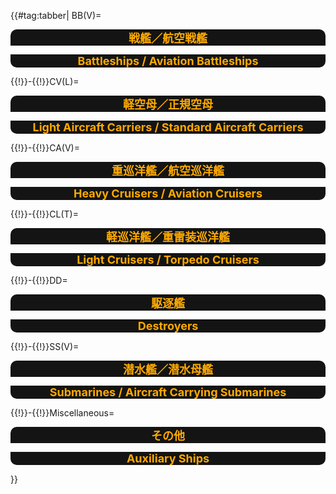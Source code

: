 {{#tag:tabber|
BB(V)=
<div style="width:100%;color:#FA0;background-color:#141414;border-top-right-radius:10px;border-top-left-radius:10px;text-align:center"><font size=4>'''戦艦／航空戦艦'''</font></div>
{{{!}} style="radius:10px;cellpadding:10px;width:100%;" align="center" height="35px"
! align="center" style="cellpadding:10px;color:#FA0;background-color:#5b5a57;" {{!}} 
<font size=2>'''BB''' </font>
! align="center" style="cellpadding:10px;color:#FA0;background-color:#5b5a57;" {{!}} 
<font size=2>'''Name''' </font>
! align="center" style="cellpadding:10px;color:#FA0;background-color:#5b5a57;" {{!}} 
<font size=2>'''Level''' </font>
! style="background-color:#5b6e64;" rowspan="8" {{!}} 
! align="center" style="cellpadding:10px;color:#FA0;background-color:#5b5a57;" {{!}} 
<font size=2>'''BBV''' </font>
! align="center" style="cellpadding:10px;color:#FA0;background-color:#5b5a57;" {{!}} 
<font size=2>'''Name''' </font>
! align="center" style="cellpadding:10px;color:#FA0;background-color:#5b5a57;" {{!}} 
<font size=2>'''Level''' </font>
{{!}}-
{{!}} align="center" height="35px" style="background-color:#b1c9bd;" {{!}} {{ShipBattleCardKai|Kongou/Kai Ni}}
{{!}} align="center" height="35px" style="background-color:#b1c9bd;" {{!}} 
<font size=2> Kongou Kai Ni</font>
{{!}} align="center" height="35px" style="background-color:#b1c9bd;" {{!}} 
<font size=2> 92 </font>
{{!}} align="center" height="35px" style="background-color:#b1c9bd;" {{!}} {{ShipBattleCardKai|Ise}}
{{!}} align="center" height="35px" style="background-color:#b1c9bd;" {{!}} 
<font size=2> Ise </font>
{{!}} align="center" height="35px" style="background-color:#b1c9bd;" {{!}} 
<font size=2> 1 </font> 
{{!}}-
{{!}} align="center" height="35px" style="background-color:#b1c9bd;" {{!}} {{ShipBattleCardKai|Haruna/Kai Ni}}
{{!}} align="center" height="35px" style="background-color:#b1c9bd;" {{!}} 
<font size=2> Haruna Kai Ni</font>
{{!}} align="center" height="35px" style="background-color:#b1c9bd;" {{!}} 
<font size=2> 95 </font>
{{!}} align="center" height="35px" style="background-color:#b1c9bd;" {{!}} {{ShipBattleCardKai|Hyuuga}}
{{!}} align="center" height="35px" style="background-color:#b1c9bd;" {{!}} 
<font size=2> Hyuuga </font>
{{!}} align="center" height="35px" style="background-color:#b1c9bd;" {{!}} 
<font size=2> 1 </font>
{{!}}-
{{!}} align="center" height="35px" style="background-color:#b1c9bd;" {{!}} {{ShipBattleCardKai|Hiei/Kai Ni}}
{{!}} align="center" height="35px" style="background-color:#b1c9bd;" {{!}} 
<font size=2> Hiei Kai Ni </font>
{{!}} align="center" height="35px" style="background-color:#b1c9bd;" {{!}} 
<font size=2> 84 </font>
{{!}} align="center" height="35px" style="background-color:#b1c9bd;" {{!}} {{ShipBattleCardKai|Fusou/Kai}}
{{!}} align="center" height="35px" style="background-color:#b1c9bd;" {{!}} 
<font size=2> Fusou Kai </font>
{{!}} align="center" height="35px" style="background-color:#b1c9bd;" {{!}} 
<font size=2> 75 </font>
{{!}}-
{{!}} align="center" height="35px" style="background-color:#b1c9bd;" {{!}} {{ShipBattleCardKai|Kirishima/Kai Ni}}
{{!}} align="center" height="35px" style="background-color:#b1c9bd;" {{!}} 
<font size=2> Kirishima Kai Ni </font>
{{!}} align="center" height="35px" style="background-color:#b1c9bd;" {{!}} 
<font size=2> 82 </font>
{{!}} align="center" height="35px" style="background-color:#b1c9bd;" {{!}} {{ShipBattleCardKai|Yamashiro/Kai}}
{{!}} align="center" height="35px" style="background-color:#b1c9bd;" {{!}} 
<font size=2> Yamashiro Kai </font>
{{!}} align="center" height="35px" style="background-color:#b1c9bd;" {{!}} 
<font size=2> 69 </font>
{{!}}-
{{!}} align="center" height="35px" style="background-color:#b1c9bd;" {{!}} {{ShipBattleCardKai|Warspite}}
{{!}} align="center" height="35px" style="background-color:#b1c9bd;" {{!}} 
<font size=2> Warspite </font>
{{!}} align="center" height="35px" style="background-color:#b1c9bd;" {{!}} 
<font size=2> 58 </font>
{{!}}-
{{!}} align="center" height="35px" style="background-color:#b1c9bd;" {{!}} {{ShipBattleCardKai|Nagato/Kai}}
{{!}} align="center" height="35px" style="background-color:#b1c9bd;" {{!}} 
<font size=2> Nagato Kai </font>
{{!}} align="center" height="35px" style="background-color:#b1c9bd;" {{!}} 
<font size=2> 47 </font>
{{!}}-
{{!}} align="center" height="35px" style="background-color:#b1c9bd;" {{!}} {{ShipBattleCardKai|Mutsu/Kai}}
{{!}} align="center" height="35px" style="background-color:#b1c9bd;" {{!}} 
<font size=2> Mutsu Kai </font>
{{!}} align="center" height="35px" style="background-color:#b1c9bd;" {{!}} 
<font size=2> 39 </font>
{{!}}-
{{!}}}
<div style="width:100%;color:#FA0;background-color:#141414;border-bottom-right-radius:10px;border-bottom-left-radius:10px;text-align:center"><font size=4>'''Battleships / Aviation Battleships'''</font></div>


{{!}}-{{!}}CV(L)=
<div style="width:100%;color:#FA0;background-color:#141414;border-top-right-radius:10px;border-top-left-radius:10px;text-align:center"><font size=4>'''軽空母／正規空母'''</font></div>
{{{!}} style="radius:10px;cellpadding:10px;width:100%;" align="center" height="35px"
! align="center" style="cellpadding:10px;color:#FA0;background-color:#5b5a57;" {{!}} 
<font size=2>'''CVL''' </font>
! align="center" style="cellpadding:10px;color:#FA0;background-color:#5b5a57;" {{!}} 
<font size=2>'''Name''' </font>
! align="center" style="cellpadding:10px;color:#FA0;background-color:#5b5a57;" {{!}} 
<font size=2>'''Level''' </font>
! style="background-color:#5b6e64;" rowspan="9" {{!}} 
! align="center" style="cellpadding:10px;color:#FA0;background-color:#5b5a57;" {{!}} 
<font size=2>'''CV''' </font>
! align="center" style="cellpadding:10px;color:#FA0;background-color:#5b5a57;" {{!}} 
<font size=2>'''Name''' </font>
! align="center" style="cellpadding:10px;color:#FA0;background-color:#5b5a57;" {{!}} 
<font size=2>'''Level''' </font>
{{!}}-
{{!}} align="center" height="35px" style="background-color:#b1c9bd;" {{!}} {{ShipBattleCardKai|Chiyoda/Carrier Kai}}
{{!}} align="center" height="35px" style="background-color:#b1c9bd;" {{!}} 
<font size=2> Chiyoda-Kou Kai </font>
{{!}} align="center" height="35px" style="background-color:#b1c9bd;" {{!}} 
<font size=2> 25 </font>
{{!}} align="center" height="35px" style="background-color:#b1c9bd;" {{!}} {{ShipBattleCardKai|Akagi/Kai}}
{{!}} align="center" height="35px" style="background-color:#b1c9bd;" {{!}} 
<font size=2> Akagi Kai </font>
{{!}} align="center" height="35px" style="background-color:#b1c9bd;" {{!}} 
<font size=2> 91 </font>
{{!}}-
{{!}} align="center" height="35px" style="background-color:#b1c9bd;" {{!}} {{ShipBattleCardKai|Chitose/Carrier Kai Ni}}
{{!}} align="center" height="35px" style="background-color:#b1c9bd;" {{!}} 
<font size=2> Chitose-Kou Kai Ni </font>
{{!}} align="center" height="35px" style="background-color:#b1c9bd;" {{!}} 
<font size=2> 82 </font>
{{!}} align="center" height="35px" style="background-color:#b1c9bd;" {{!}} {{ShipBattleCardKai|Kaga/Kai}}
{{!}} align="center" height="35px" style="background-color:#b1c9bd;" {{!}} 
<font size=2> Kaga Kai </font>
{{!}} align="center" height="35px" style="background-color:#b1c9bd;" {{!}} 
<font size=2> 61 </font>
{{!}}-
{{!}} align="center" height="35px" style="background-color:#b1c9bd;" {{!}} {{ShipBattleCardKai|Hiyou/Kai}}
{{!}} align="center" height="35px" style="background-color:#b1c9bd;" {{!}} 
<font size=2> Hiyou Kai </font>
{{!}} align="center" height="35px" style="background-color:#b1c9bd;" {{!}} 
<font size=2> 78 </font>
{{!}} align="center" height="35px" style="background-color:#b1c9bd;" {{!}} {{ShipBattleCardKai|Souryuu/Kai Ni}}
{{!}} align="center" height="35px" style="background-color:#b1c9bd;" {{!}} 
<font size=2> Souryuu Kai Ni </font>
{{!}} align="center" height="35px" style="background-color:#b1c9bd;" {{!}} 
<font size=2> 96 </font>
{{!}}-
{{!}} align="center" height="35px" style="background-color:#b1c9bd;" {{!}} {{ShipBattleCardKai|Ryuujou}}
{{!}} align="center" height="35px" style="background-color:#b1c9bd;" {{!}} 
<font size=2> Ryuujou </font>
{{!}} align="center" height="35px" style="background-color:#b1c9bd;" {{!}} 
<font size=2> 6 </font>
{{!}} align="center" height="35px" style="background-color:#b1c9bd;" {{!}} {{ShipBattleCardKai|Shoukaku/Kai}}
{{!}} align="center" height="35px" style="background-color:#b1c9bd;" {{!}} 
<font size=2> Shoukaku Kai </font>
{{!}} align="center" height="35px" style="background-color:#b1c9bd;" {{!}} 
<font size=2> 46 </font>
{{!}}-
{{!}} align="center" height="35px" style="background-color:#b1c9bd;" {{!}} {{ShipBattleCardKai|Junyou/Kai}}
{{!}} align="center" height="35px" style="background-color:#b1c9bd;" {{!}} 
<font size=2> Junyou Kai </font>
{{!}} align="center" height="35px" style="background-color:#b1c9bd;" {{!}} 
<font size=2> 43 </font>
{{!}} align="center" height="35px" style="background-color:#b1c9bd;" {{!}} {{ShipBattleCardKai|Unryuu/Kai}}
{{!}} align="center" height="35px" style="background-color:#b1c9bd;" {{!}} 
<font size=2> Unryuu Kai </font>
{{!}} align="center" height="35px" style="background-color:#b1c9bd;" {{!}} 
<font size=2> 94 </font>
{{!}}-
{{!}} align="center" height="35px" style="background-color:#b1c9bd;" {{!}} {{ShipBattleCardKai|Shouhou/Kai}}
{{!}} align="center" height="35px" style="background-color:#b1c9bd;" {{!}} 
<font size=2> Shouhou Kai </font>
{{!}} align="center" height="35px" style="background-color:#b1c9bd;" {{!}} 
<font size=2> 41 </font>
{{!}} align="center" height="35px" style="background-color:#b1c9bd;" {{!}} {{ShipBattleCardKai|Amagi/Kai}}
{{!}} align="center" height="35px" style="background-color:#b1c9bd;" {{!}} 
<font size=2> Amagi Kai </font>
{{!}} align="center" height="35px" style="background-color:#b1c9bd;" {{!}} 
<font size=2> 60 </font>
{{!}}-
{{!}} align="center" height="35px" style="background-color:#b1c9bd;" {{!}} {{ShipBattleCardKai|Houshou}}
{{!}} align="center" height="35px" style="background-color:#b1c9bd;" {{!}} 
<font size=2> Houshou </font>
{{!}} align="center" height="35px" style="background-color:#b1c9bd;" {{!}} 
<font size=2> 11 </font>
{{!}} align="center" height="35px" style="background-color:#b1c9bd;" {{!}} {{ShipBattleCardKai|Aquila}}
{{!}} align="center" height="35px" style="background-color:#b1c9bd;" {{!}} 
<font size=2> Aquila </font>
{{!}} align="center" height="35px" style="background-color:#b1c9bd;" {{!}} 
<font size=2> 31 </font>
{{!}}-
{{!}}{{!}} 
{{!}}{{!}} 
{{!}}{{!}} 
{{!}} align="center" height="35px" style="background-color:#b1c9bd;" {{!}} {{ShipBattleCardKai|Saratoga}}
{{!}} align="center" height="35px" style="background-color:#b1c9bd;" {{!}} 
<font size=2> Saratoga </font>
{{!}} align="center" height="35px" style="background-color:#b1c9bd;" {{!}} 
<font size=2> 11 </font>
{{!}}-
{{!}}}
<div style="width:100%;color:#FA0;background-color:#141414;border-bottom-right-radius:10px;border-bottom-left-radius:10px;text-align:center"><font size=4>'''Light Aircraft Carriers / Standard Aircraft Carriers'''</font></div>


{{!}}-{{!}}CA(V)=
<div style="width:100%;color:#FA0;background-color:#141414;border-top-right-radius:10px;border-top-left-radius:10px;text-align:center"><font size=4>'''重巡洋艦／航空巡洋艦'''</font></div>
{{{!}} style="radius:10px;cellpadding:10px;width:100%;" align="center" height="35px"
! align="center" style="cellpadding:10px;color:#FA0;background-color:#5b5a57;" {{!}} 
<font size=2>'''CA''' </font>
! align="center" style="cellpadding:10px;color:#FA0;background-color:#5b5a57;" {{!}} 
<font size=2>'''Name''' </font>
! align="center" style="cellpadding:10px;color:#FA0;background-color:#5b5a57;" {{!}} 
<font size=2>'''Level''' </font>
! style="background-color:#5b6e64;" rowspan="18" {{!}} 
! align="center" style="cellpadding:10px;color:#FA0;background-color:#5b5a57;" {{!}} 
<font size=2>'''CAV''' </font>
! align="center" style="cellpadding:10px;color:#FA0;background-color:#5b5a57;" {{!}} 
<font size=2>'''Name''' </font>
! align="center" style="cellpadding:10px;color:#FA0;background-color:#5b5a57;" {{!}} 
<font size=2>'''Level''' </font>
{{!}}-
{{!}} align="center" height="35px" style="background-color:#b1c9bd;" {{!}} {{ShipBattleCardKai|Furutaka/Kai Ni}}
{{!}} align="center" height="35px" style="background-color:#b1c9bd;" {{!}} 
<font size=2> Furutaka Kai Ni </font>
{{!}} align="center" height="35px" style="background-color:#b1c9bd;" {{!}} 
<font size=2> 72 </font>
{{!}} align="center" height="35px" style="background-color:#b1c9bd;" {{!}} {{ShipBattleCardKai|Mogami/Kai}}
{{!}} align="center" height="35px" style="background-color:#b1c9bd;" {{!}} 
<font size=2> Mogami Kai </font>
{{!}} align="center" height="35px" style="background-color:#b1c9bd;" {{!}} 
<font size=2> 35 </font>
{{!}}-
{{!}} align="center" height="35px" style="background-color:#b1c9bd;" {{!}} {{ShipBattleCardKai|Kako}}
{{!}} align="center" height="35px" style="background-color:#b1c9bd;" {{!}} 
<font size=2> Kako </font>
{{!}} align="center" height="35px" style="background-color:#b1c9bd;" {{!}} 
<font size=2> 8 </font>
{{!}} align="center" height="35px" style="background-color:#b1c9bd;" {{!}} {{ShipBattleCardKai|Suzuya/Kai}}
{{!}} align="center" height="35px" style="background-color:#b1c9bd;" {{!}} 
<font size=2> Suzuya Kai </font>
{{!}} align="center" height="35px" style="background-color:#b1c9bd;" {{!}} 
<font size=2> 71 </font>
{{!}}-
{{!}} align="center" height="35px" style="background-color:#b1c9bd;" {{!}} {{ShipBattleCardKai|Aoba}}
{{!}} align="center" height="35px" style="background-color:#b1c9bd;" {{!}} 
<font size=2> Aoba </font>
{{!}} align="center" height="35px" style="background-color:#b1c9bd;" {{!}} 
<font size=2> 5 </font>
{{!}}-
{{!}} align="center" height="35px" style="background-color:#b1c9bd;" {{!}} {{ShipBattleCardKai|Kinugasa}}
{{!}} align="center" height="35px" style="background-color:#b1c9bd;" {{!}} 
<font size=2> Kinugasa </font>
{{!}} align="center" height="35px" style="background-color:#b1c9bd;" {{!}} 
<font size=2> 13 </font>
{{!}}-
{{!}} align="center" height="35px" style="background-color:#b1c9bd;" {{!}} {{ShipBattleCardKai|Myoukou/Kai Ni}}
{{!}} align="center" height="35px" style="background-color:#b1c9bd;" {{!}} 
<font size=2> Myoukou Kai Ni </font>
{{!}} align="center" height="35px" style="background-color:#b1c9bd;" {{!}} 
<font size=2> 77 </font>
{{!}}-
{{!}} align="center" height="35px" style="background-color:#b1c9bd;" {{!}} {{ShipBattleCardKai|Nachi/Kai}}
{{!}} align="center" height="35px" style="background-color:#b1c9bd;" {{!}} 
<font size=2> Nachi Kai </font>
{{!}} align="center" height="35px" style="background-color:#b1c9bd;" {{!}} 
<font size=2> 39 </font>
{{!}}-
{{!}} align="center" height="35px" style="background-color:#b1c9bd;" {{!}} {{ShipBattleCardKai|Ashigara}}
{{!}} align="center" height="35px" style="background-color:#b1c9bd;" {{!}} 
<font size=2> Ashigara </font>
{{!}} align="center" height="35px" style="background-color:#b1c9bd;" {{!}} 
<font size=2> 15 </font>
{{!}}-
{{!}} align="center" height="35px" style="background-color:#b1c9bd;" {{!}} {{ShipBattleCardKai|Haguro}}
{{!}} align="center" height="35px" style="background-color:#b1c9bd;" {{!}} 
<font size=2> Haguro </font>
{{!}} align="center" height="35px" style="background-color:#b1c9bd;" {{!}} 
<font size=2> 10 </font>
{{!}}-
{{!}} align="center" height="35px" style="background-color:#b1c9bd;" {{!}} {{ShipBattleCardKai|Takao/Kai}}
{{!}} align="center" height="35px" style="background-color:#b1c9bd;" {{!}} 
<font size=2> Takao Kai </font>
{{!}} align="center" height="35px" style="background-color:#b1c9bd;" {{!}} 
<font size=2> 47 </font>
{{!}}-
{{!}} align="center" height="35px" style="background-color:#b1c9bd;" {{!}} {{ShipBattleCardKai|Atago}}
{{!}} align="center" height="35px" style="background-color:#b1c9bd;" {{!}} 
<font size=2> Atago </font>
{{!}} align="center" height="35px" style="background-color:#b1c9bd;" {{!}} 
<font size=2> 5 </font>
{{!}}-
{{!}} align="center" height="35px" style="background-color:#b1c9bd;" {{!}} {{ShipBattleCardKai|Maya/Kai Ni}}
{{!}} align="center" height="35px" style="background-color:#b1c9bd;" {{!}} 
<font size=2> Maya Kai Ni </font>
{{!}} align="center" height="35px" style="background-color:#b1c9bd;" {{!}} 
<font size=2> 90 </font>
{{!}}-
{{!}} align="center" height="35px" style="background-color:#b1c9bd;" {{!}} {{ShipBattleCardKai|Choukai/Kai Ni}}
{{!}} align="center" height="35px" style="background-color:#b1c9bd;" {{!}} 
<font size=2> Choukai Kai Ni </font>
{{!}} align="center" height="35px" style="background-color:#b1c9bd;" {{!}} 
<font size=2> 86 </font>
{{!}}-
{{!}} align="center" height="35px" style="background-color:#b1c9bd;" {{!}} {{ShipBattleCardKai|Kumano}}
{{!}} align="center" height="35px" style="background-color:#b1c9bd;" {{!}} 
<font size=2> Kumano </font>
{{!}} align="center" height="35px" style="background-color:#b1c9bd;" {{!}} 
<font size=2> 32 </font>
{{!}}-
{{!}} align="center" height="35px" style="background-color:#b1c9bd;" {{!}} {{ShipBattleCardKai|Tone/Kai}}
{{!}} align="center" height="35px" style="background-color:#b1c9bd;" {{!}} 
<font size=2> Tone Kai </font>
{{!}} align="center" height="35px" style="background-color:#b1c9bd;" {{!}} 
<font size=2> 29 </font>
{{!}}-
{{!}} align="center" height="35px" style="background-color:#b1c9bd;" {{!}} {{ShipBattleCardKai|Chikuma/Kai}}
{{!}} align="center" height="35px" style="background-color:#b1c9bd;" {{!}} 
<font size=2> Chikuma Kai </font>
{{!}} align="center" height="35px" style="background-color:#b1c9bd;" {{!}} 
<font size=2> 25 </font>
{{!}}-
{{!}} align="center" height="35px" style="background-color:#b1c9bd;" {{!}} {{ShipBattleCardKai|Pola/Kai}}
{{!}} align="center" height="35px" style="background-color:#b1c9bd;" {{!}} 
<font size=2> Pola Kai </font>
{{!}} align="center" height="35px" style="background-color:#b1c9bd;" {{!}} 
<font size=2> 70 </font>
{{!}}-
{{!}} align="center" height="35px" style="background-color:#b1c9bd;" {{!}} {{ShipBattleCardKai|Prinz Eugen}}
{{!}} align="center" height="35px" style="background-color:#b1c9bd;" {{!}} 
<font size=2> Prinz Eugen </font>
{{!}} align="center" height="35px" style="background-color:#b1c9bd;" {{!}} 
<font size=2> 25 </font>
{{!}}-
{{!}}}
<div style="width:100%;color:#FA0;background-color:#141414;border-bottom-right-radius:10px;border-bottom-left-radius:10px;text-align:center"><font size=4>'''Heavy Cruisers / Aviation Cruisers'''</font></div>


{{!}}-{{!}}CL(T)=
<div style="width:100%;color:#FA0;background-color:#141414;border-top-right-radius:10px;border-top-left-radius:10px;text-align:center"><font size=4>'''軽巡洋艦／重雷装巡洋艦'''</font></div>
{{{!}} style="radius:10px;cellpadding:10px;width:100%;" align="center" height="35px"
! align="center" style="cellpadding:10px;color:#FA0;background-color:#5b5a57;" {{!}} 
<font size=2>'''CL''' </font>
! align="center" style="cellpadding:10px;color:#FA0;background-color:#5b5a57;" {{!}} 
<font size=2>'''Name''' </font>
! align="center" style="cellpadding:10px;color:#FA0;background-color:#5b5a57;" {{!}} 
<font size=2>'''Level''' </font>
! style="background-color:#5b6e64;" rowspan="17" {{!}} 
! align="center" style="cellpadding:10px;color:#FA0;background-color:#5b5a57;" {{!}} 
<font size=2>'''CLT''' </font>
! align="center" style="cellpadding:10px;color:#FA0;background-color:#5b5a57;" {{!}} 
<font size=2>'''Name''' </font>
! align="center" style="cellpadding:10px;color:#FA0;background-color:#5b5a57;" {{!}} 
<font size=2>'''Level''' </font>
{{!}}-
{{!}} align="center" height="35px" style="background-color:#b1c9bd;" {{!}} {{ShipBattleCardKai|Tenryuu/Kai}}
{{!}} align="center" height="35px" style="background-color:#b1c9bd;" {{!}} 
<font size=2> Tenryuu Kai </font>
{{!}} align="center" height="35px" style="background-color:#b1c9bd;" {{!}} 
<font size=2> 40 </font>
{{!}} align="center" height="35px" style="background-color:#b1c9bd;" {{!}} {{ShipBattleCardKai|Kitakami/Kai Ni}}
{{!}} align="center" height="35px" style="background-color:#b1c9bd;" {{!}} 
<font size=2> Kitakami Kai Ni </font>
{{!}} align="center" height="35px" style="background-color:#b1c9bd;" {{!}} 
<font size=2> 99 </font>
{{!}}-
{{!}} align="center" height="35px" style="background-color:#b1c9bd;" {{!}} {{ShipBattleCardKai|Tatsuta/Kai}}
{{!}} align="center" height="35px" style="background-color:#b1c9bd;" {{!}} 
<font size=2> Tatsuta Kai </font>
{{!}} align="center" height="35px" style="background-color:#b1c9bd;" {{!}} 
<font size=2> 39 </font>
{{!}} align="center" height="35px" style="background-color:#b1c9bd;" {{!}} {{ShipBattleCardKai|Ooi/Kai Ni}}
{{!}} align="center" height="35px" style="background-color:#b1c9bd;" {{!}} 
<font size=2> Ooi Kai Ni </font>
{{!}} align="center" height="35px" style="background-color:#b1c9bd;" {{!}} 
<font size=2> 95 </font>
{{!}}-
{{!}} align="center" height="35px" style="background-color:#b1c9bd;" {{!}} {{ShipBattleCardKai|Kuma/Kai}}
{{!}} align="center" height="35px" style="background-color:#b1c9bd;" {{!}} 
<font size=2> Kuma Kai </font>
{{!}} align="center" height="35px" style="background-color:#b1c9bd;" {{!}} 
<font size=2> 62 </font>
{{!}}-
{{!}} align="center" height="35px" style="background-color:#b1c9bd;" {{!}} {{ShipBattleCardKai|Tama}}
{{!}} align="center" height="35px" style="background-color:#b1c9bd;" {{!}} 
<font size=2> Tama </font>
{{!}} align="center" height="35px" style="background-color:#b1c9bd;" {{!}} 
<font size=2> 1 </font>
{{!}}-
{{!}} align="center" height="35px" style="background-color:#b1c9bd;" {{!}} {{ShipBattleCardKai|Kiso/Kai}}
{{!}} align="center" height="35px" style="background-color:#b1c9bd;" {{!}} 
<font size=2> Kiso Kai </font>
{{!}} align="center" height="35px" style="background-color:#b1c9bd;" {{!}} 
<font size=2> 61 </font>
{{!}}-
{{!}} align="center" height="35px" style="background-color:#b1c9bd;" {{!}} {{ShipBattleCardKai|Nagara}}
{{!}} align="center" height="35px" style="background-color:#b1c9bd;" {{!}} 
<font size=2> Nagara </font>
{{!}} align="center" height="35px" style="background-color:#b1c9bd;" {{!}} 
<font size=2> 10 </font>
{{!}}-
{{!}} align="center" height="35px" style="background-color:#b1c9bd;" {{!}} {{ShipBattleCardKai|Isuzu/Kai Ni}}
{{!}} align="center" height="35px" style="background-color:#b1c9bd;" {{!}} 
<font size=2> Isuzu Kai Ni </font>
{{!}} align="center" height="35px" style="background-color:#b1c9bd;" {{!}} 
<font size=2> 85 </font>
{{!}}-
{{!}} align="center" height="35px" style="background-color:#b1c9bd;" {{!}} {{ShipBattleCardKai|Natori}}
{{!}} align="center" height="35px" style="background-color:#b1c9bd;" {{!}} 
<font size=2> Natori </font>
{{!}} align="center" height="35px" style="background-color:#b1c9bd;" {{!}} 
<font size=2> 1 </font>
{{!}}-
{{!}} align="center" height="35px" style="background-color:#b1c9bd;" {{!}} {{ShipBattleCardKai|Kinu}}
{{!}} align="center" height="35px" style="background-color:#b1c9bd;" {{!}} 
<font size=2> Kinu </font>
{{!}} align="center" height="35px" style="background-color:#b1c9bd;" {{!}} 
<font size=2> 6 </font>
{{!}}-
{{!}} align="center" height="35px" style="background-color:#b1c9bd;" {{!}} {{ShipBattleCardKai|Abukuma/Kai Ni}}
{{!}} align="center" height="35px" style="background-color:#b1c9bd;" {{!}} 
<font size=2> Abukuma Kai Ni </font>
{{!}} align="center" height="35px" style="background-color:#b1c9bd;" {{!}} 
<font size=2> 87 </font>
{{!}}-
{{!}} align="center" height="35px" style="background-color:#b1c9bd;" {{!}} {{ShipBattleCardKai|Sendai/Kai Ni}}
{{!}} align="center" height="35px" style="background-color:#b1c9bd;" {{!}} 
<font size=2> Sendai Kai Ni </font>
{{!}} align="center" height="35px" style="background-color:#b1c9bd;" {{!}} 
<font size=2> 74 </font>
{{!}}-
{{!}} align="center" height="35px" style="background-color:#b1c9bd;" {{!}} {{ShipBattleCardKai|Jintsuu/Kai}}
{{!}} align="center" height="35px" style="background-color:#b1c9bd;" {{!}} 
<font size=2> Jintsuu Kai </font>
{{!}} align="center" height="35px" style="background-color:#b1c9bd;" {{!}} 
<font size=2> 54 </font>
{{!}}-
{{!}} align="center" height="35px" style="background-color:#b1c9bd;" {{!}} {{ShipBattleCardKai|Naka/Kai}}
{{!}} align="center" height="35px" style="background-color:#b1c9bd;" {{!}} 
<font size=2> Naka Kai </font>
{{!}} align="center" height="35px" style="background-color:#b1c9bd;" {{!}} 
<font size=2> 38 </font>
{{!}}-
{{!}} align="center" height="35px" style="background-color:#b1c9bd;" {{!}} {{ShipBattleCardKai|Agano}}
{{!}} align="center" height="35px" style="background-color:#b1c9bd;" {{!}} 
<font size=2> Agano </font>
{{!}} align="center" height="35px" style="background-color:#b1c9bd;" {{!}} 
<font size=2> 11 </font>
{{!}}-
{{!}} align="center" height="35px" style="background-color:#b1c9bd;" {{!}} {{ShipBattleCardKai|Sakawa}}
{{!}} align="center" height="35px" style="background-color:#b1c9bd;" {{!}} 
<font size=2> Sakawa </font>
{{!}} align="center" height="35px" style="background-color:#b1c9bd;" {{!}} 
<font size=2> 1 </font>
{{!}}-
{{!}} align="center" height="35px" style="background-color:#b1c9bd;" {{!}} {{ShipBattleCardKai|Yuubari/Kai}}
{{!}} align="center" height="35px" style="background-color:#b1c9bd;" {{!}} 
<font size=2> Yuubari Kai </font>
{{!}} align="center" height="35px" style="background-color:#b1c9bd;" {{!}} 
<font size=2> 37 </font>
{{!}}-
{{!}}}
<div style="width:100%;color:#FA0;background-color:#141414;border-bottom-right-radius:10px;border-bottom-left-radius:10px;text-align:center"><font size=4>'''Light Cruisers / Torpedo Cruisers'''</font></div>


{{!}}-{{!}}DD=
<div style="width:100%;color:#FA0;background-color:#141414;border-top-right-radius:10px;border-top-left-radius:10px;text-align:center"><font size=4>'''駆逐艦'''</font></div>
{{{!}} style="radius:10px;cellpadding:10px;width:100%;" align="center" height="35px"
! align="center" style="cellpadding:10px;color:#FA0;background-color:#5b5a57;" {{!}} 
<font size=2>'''DD''' </font>
! align="center" style="cellpadding:10px;color:#FA0;background-color:#5b5a57;" {{!}} 
<font size=2>'''Name''' </font>
! align="center" style="cellpadding:10px;color:#FA0;background-color:#5b5a57;" {{!}} 
<font size=2>'''Level''' </font>
! style="background-color:#5b6e64;" rowspan="25" {{!}} 
! align="center" style="cellpadding:10px;color:#FA0;background-color:#5b5a57;" {{!}} 
<font size=2>'''DD''' </font>
! align="center" style="cellpadding:10px;color:#FA0;background-color:#5b5a57;" {{!}} 
<font size=2>'''Name''' </font>
! align="center" style="cellpadding:10px;color:#FA0;background-color:#5b5a57;" {{!}} 
<font size=2>'''Level''' </font>
{{!}}-
{{!}} align="center" height="35px" style="background-color:#b1c9bd;" {{!}} {{ShipBattleCardKai|Kamikaze}}
{{!}} align="center" height="35px" style="background-color:#b1c9bd;" {{!}} 
<font size=2> Kamikaze </font>
{{!}} align="center" height="35px" style="background-color:#b1c9bd;" {{!}} 
<font size=2> 24 </font>
{{!}} align="center" height="35px" style="background-color:#b1c9bd;" {{!}} {{ShipBattleCardKai|Asakaze}}
{{!}} align="center" height="35px" style="background-color:#b1c9bd;" {{!}} 
<font size=2> Asakaze </font>
{{!}} align="center" height="35px" style="background-color:#b1c9bd;" {{!}} 
<font size=2> 1 </font>
{{!}}-
{{!}} align="center" height="35px" style="background-color:#b1c9bd;" {{!}} {{ShipBattleCardKai|Mutsuki/Kai}}
{{!}} align="center" height="35px" style="background-color:#b1c9bd;" {{!}} 
<font size=2> Mutsuki Kai </font>
{{!}} align="center" height="35px" style="background-color:#b1c9bd;" {{!}} 
<font size=2> 33 </font>
{{!}} align="center" height="35px" style="background-color:#b1c9bd;" {{!}} {{ShipBattleCardKai|Kisaragi/Kai}}
{{!}} align="center" height="35px" style="background-color:#b1c9bd;" {{!}} 
<font size=2> Kisaragi Kai </font>
{{!}} align="center" height="35px" style="background-color:#b1c9bd;" {{!}} 
<font size=2> 28 </font>
{{!}}-
{{!}} align="center" height="35px" style="background-color:#b1c9bd;" {{!}} {{ShipBattleCardKai|Yayoi/Kai}}
{{!}} align="center" height="35px" style="background-color:#b1c9bd;" {{!}} 
<font size=2> Yayoi Kai </font>
{{!}} align="center" height="35px" style="background-color:#b1c9bd;" {{!}} 
<font size=2> 22 </font>
{{!}} align="center" height="35px" style="background-color:#b1c9bd;" {{!}} {{ShipBattleCardKai|Uzuki/Kai}}
{{!}} align="center" height="35px" style="background-color:#b1c9bd;" {{!}} 
<font size=2> Uzuki Kai </font>
{{!}} align="center" height="35px" style="background-color:#b1c9bd;" {{!}} 
<font size=2> 34 </font>
{{!}}-
{{!}} align="center" height="35px" style="background-color:#b1c9bd;" {{!}} {{ShipBattleCardKai|Satsuki/Kai Ni}}
{{!}} align="center" height="35px" style="background-color:#b1c9bd;" {{!}} 
<font size=2> Satsuki Kai Ni </font>
{{!}} align="center" height="35px" style="background-color:#b1c9bd;" {{!}} 
<font size=2> 84 </font>
{{!}} align="center" height="35px" style="background-color:#b1c9bd;" {{!}} {{ShipBattleCardKai|Minazuki}}
{{!}} align="center" height="35px" style="background-color:#b1c9bd;" {{!}} 
<font size=2> Minazuki </font>
{{!}} align="center" height="35px" style="background-color:#b1c9bd;" {{!}} 
<font size=2> 1 </font>
{{!}}-
{{!}} align="center" height="35px" style="background-color:#b1c9bd;" {{!}} {{ShipBattleCardKai|Fubuki/Kai}}
{{!}} align="center" height="35px" style="background-color:#b1c9bd;" {{!}} 
<font size=2> Fubuki Kai </font>
{{!}} align="center" height="35px" style="background-color:#b1c9bd;" {{!}} 
<font size=2> 34 </font>
{{!}} align="center" height="35px" style="background-color:#b1c9bd;" {{!}} {{ShipBattleCardKai|Shirayuki}}
{{!}} align="center" height="35px" style="background-color:#b1c9bd;" {{!}} 
<font size=2> Shirayuki </font>
{{!}} align="center" height="35px" style="background-color:#b1c9bd;" {{!}} 
<font size=2> 8 </font>
{{!}}-
{{!}} align="center" height="35px" style="background-color:#b1c9bd;" {{!}} {{ShipBattleCardKai|Hatsuyuki}}
{{!}} align="center" height="35px" style="background-color:#b1c9bd;" {{!}} 
<font size=2> Hatsuyuki </font>
{{!}} align="center" height="35px" style="background-color:#b1c9bd;" {{!}} 
<font size=2> 12 </font>
{{!}} align="center" height="35px" style="background-color:#b1c9bd;" {{!}} {{ShipBattleCardKai|Murakumo/Kai}}
{{!}} align="center" height="35px" style="background-color:#b1c9bd;" {{!}} 
<font size=2> Murakumo Kai </font>
{{!}} align="center" height="35px" style="background-color:#b1c9bd;" {{!}} 
<font size=2> 21 </font>
{{!}}-
{{!}} align="center" height="35px" style="background-color:#b1c9bd;" {{!}} {{ShipBattleCardKai|Ayanami/Kai}}
{{!}} align="center" height="35px" style="background-color:#b1c9bd;" {{!}} 
<font size=2> Ayanami Kai </font>
{{!}} align="center" height="35px" style="background-color:#b1c9bd;" {{!}} 
<font size=2> 64 </font>
{{!}} align="center" height="35px" style="background-color:#b1c9bd;" {{!}} {{ShipBattleCardKai|Akebono}}
{{!}} align="center" height="35px" style="background-color:#b1c9bd;" {{!}} 
<font size=2> Akebono </font>
{{!}} align="center" height="35px" style="background-color:#b1c9bd;" {{!}} 
<font size=2> 1 </font>
{{!}}-
{{!}} align="center" height="35px" style="background-color:#b1c9bd;" {{!}} {{ShipBattleCardKai|Ushio/Kai Ni}}
{{!}} align="center" height="35px" style="background-color:#b1c9bd;" {{!}} 
<font size=2> Ushio Kai Ni </font>
{{!}} align="center" height="35px" style="background-color:#b1c9bd;" {{!}} 
<font size=2> 63 </font>
{{!}} align="center" height="35px" style="background-color:#b1c9bd;" {{!}} {{ShipBattleCardKai|Akatsuki/Kai}}
{{!}} align="center" height="35px" style="background-color:#b1c9bd;" {{!}} 
<font size=2> Akatsuki Kai </font>
{{!}} align="center" height="35px" style="background-color:#b1c9bd;" {{!}} 
<font size=2> 59 </font>
{{!}}-
{{!}} align="center" height="35px" style="background-color:#b1c9bd;" {{!}} {{ShipBattleCardKai|Hibiki/Kai}}
{{!}} align="center" height="35px" style="background-color:#b1c9bd;" {{!}} 
<font size=2> Hibiki Kai </font>
{{!}} align="center" height="35px" style="background-color:#b1c9bd;" {{!}} 
<font size=2> 36 </font>
{{!}} align="center" height="35px" style="background-color:#b1c9bd;" {{!}} {{ShipBattleCardKai|Ikazuchi/Kai}}
{{!}} align="center" height="35px" style="background-color:#b1c9bd;" {{!}} 
<font size=2> Ikazuchi Kai </font>
{{!}} align="center" height="35px" style="background-color:#b1c9bd;" {{!}} 
<font size=2> 20 </font>
{{!}}-
{{!}} align="center" height="35px" style="background-color:#b1c9bd;" {{!}} {{ShipBattleCardKai|Inazuma/Kai}}
{{!}} align="center" height="35px" style="background-color:#b1c9bd;" {{!}} 
<font size=2> Inazuma Kai </font>
{{!}} align="center" height="35px" style="background-color:#b1c9bd;" {{!}} 
<font size=2> 20 </font>
{{!}} align="center" height="35px" style="background-color:#b1c9bd;" {{!}} {{ShipBattleCardKai|Hatsuharu/Kai}}
{{!}} align="center" height="35px" style="background-color:#b1c9bd;" {{!}} 
<font size=2> Hatsuharu Kai </font>
{{!}} align="center" height="35px" style="background-color:#b1c9bd;" {{!}} 
<font size=2> 20 </font>
{{!}}-
{{!}} align="center" height="35px" style="background-color:#b1c9bd;" {{!}} {{ShipBattleCardKai|Hatsushimo/Kai}}
{{!}} align="center" height="35px" style="background-color:#b1c9bd;" {{!}} 
<font size=2> Hatsushimo Kai </font>
{{!}} align="center" height="35px" style="background-color:#b1c9bd;" {{!}} 
<font size=2> 21 </font>
{{!}} align="center" height="35px" style="background-color:#b1c9bd;" {{!}} {{ShipBattleCardKai|Shiratsuyu/Kai}}
{{!}} align="center" height="35px" style="background-color:#b1c9bd;" {{!}} 
<font size=2> Shiratsuyu Kai </font>
{{!}} align="center" height="35px" style="background-color:#b1c9bd;" {{!}} 
<font size=2> 20 </font>
{{!}}-
{{!}} align="center" height="35px" style="background-color:#b1c9bd;" {{!}} {{ShipBattleCardKai|Shigure/Kai Ni}}
{{!}} align="center" height="35px" style="background-color:#b1c9bd;" {{!}} 
<font size=2> Shigure Kai Ni </font>
{{!}} align="center" height="35px" style="background-color:#b1c9bd;" {{!}} 
<font size=2> 80 </font>
{{!}} align="center" height="35px" style="background-color:#b1c9bd;" {{!}} {{ShipBattleCardKai|Yuudachi/Kai Ni}}
{{!}} align="center" height="35px" style="background-color:#b1c9bd;" {{!}} 
<font size=2> Yuudachi Kai Ni </font>
{{!}} align="center" height="35px" style="background-color:#b1c9bd;" {{!}} 
<font size=2> 84 </font>
{{!}}-
{{!}} align="center" height="35px" style="background-color:#b1c9bd;" {{!}} {{ShipBattleCardKai|Kawakaze}}
{{!}} align="center" height="35px" style="background-color:#b1c9bd;" {{!}} 
<font size=2> Kawakaze </font>
{{!}} align="center" height="35px" style="background-color:#b1c9bd;" {{!}} 
<font size=2> 12 </font>
{{!}} align="center" height="35px" style="background-color:#b1c9bd;" {{!}} {{ShipBattleCardKai|Suzukaze}}
{{!}} align="center" height="35px" style="background-color:#b1c9bd;" {{!}} 
<font size=2> Suzukaze </font>
{{!}} align="center" height="35px" style="background-color:#b1c9bd;" {{!}} 
<font size=2> 18 </font>
{{!}}-
{{!}} align="center" height="35px" style="background-color:#b1c9bd;" {{!}} {{ShipBattleCardKai|Asashio/Kai Ni D}}
{{!}} align="center" height="35px" style="background-color:#b1c9bd;" {{!}} 
<font size=2> Asashio Kai Ni D </font>
{{!}} align="center" height="35px" style="background-color:#b1c9bd;" {{!}} 
<font size=2> 93 </font>
{{!}} align="center" height="35px" style="background-color:#b1c9bd;" {{!}} {{ShipBattleCardKai|Ooshio/Kai Ni}}
{{!}} align="center" height="35px" style="background-color:#b1c9bd;" {{!}} 
<font size=2> Ooshio Kai Ni </font>
{{!}} align="center" height="35px" style="background-color:#b1c9bd;" {{!}} 
<font size=2> 83 </font>
{{!}}-
{{!}} align="center" height="35px" style="background-color:#b1c9bd;" {{!}} {{ShipBattleCardKai|Michishio/Kai}}
{{!}} align="center" height="35px" style="background-color:#b1c9bd;" {{!}} 
<font size=2> Michishio Kai </font>
{{!}} align="center" height="35px" style="background-color:#b1c9bd;" {{!}} 
<font size=2> 41 </font>
{{!}} align="center" height="35px" style="background-color:#b1c9bd;" {{!}} {{ShipBattleCardKai|Arashio/Kai}}
{{!}} align="center" height="35px" style="background-color:#b1c9bd;" {{!}} 
<font size=2> Arashio Kai </font>
{{!}} align="center" height="35px" style="background-color:#b1c9bd;" {{!}} 
<font size=2> 35 </font>
{{!}}-
{{!}} align="center" height="35px" style="background-color:#b1c9bd;" {{!}} {{ShipBattleCardKai|Kasumi/Kai}}
{{!}} align="center" height="35px" style="background-color:#b1c9bd;" {{!}} 
<font size=2> Kasumi Kai </font>
{{!}} align="center" height="35px" style="background-color:#b1c9bd;" {{!}} 
<font size=2> 26 </font>
{{!}} align="center" height="35px" style="background-color:#b1c9bd;" {{!}} {{ShipBattleCardKai|Kuroshio}}
{{!}} align="center" height="35px" style="background-color:#b1c9bd;" {{!}} 
<font size=2> Kuroshio </font>
{{!}} align="center" height="35px" style="background-color:#b1c9bd;" {{!}} 
<font size=2> 6 </font>
{{!}}-
{{!}} align="center" height="35px" style="background-color:#b1c9bd;" {{!}} {{ShipBattleCardKai|Yukikaze}}
{{!}} align="center" height="35px" style="background-color:#b1c9bd;" {{!}} 
<font size=2> Yukikaze </font>
{{!}} align="center" height="35px" style="background-color:#b1c9bd;" {{!}} 
<font size=2> 7 </font>
{{!}} align="center" height="35px" style="background-color:#b1c9bd;" {{!}} {{ShipBattleCardKai|Urakaze}}
{{!}} align="center" height="35px" style="background-color:#b1c9bd;" {{!}} 
<font size=2> Urakaze </font>
{{!}} align="center" height="35px" style="background-color:#b1c9bd;" {{!}} 
<font size=2> 8 </font>
{{!}}-
{{!}}}
<div style="width:100%;color:#FA0;background-color:#141414;border-bottom-right-radius:10px;border-bottom-left-radius:10px;text-align:center"><font size=4>'''Destroyers'''</font></div>


{{!}}-{{!}}SS(V)=
<div style="width:100%;color:#FA0;background-color:#141414;border-top-right-radius:10px;border-top-left-radius:10px;text-align:center"><font size=4>'''潜水艦／潜水母艦'''</font></div>
{{{!}} style="radius:10px;cellpadding:10px;width:100%;" align="center" height="35px"
! align="center" style="cellpadding:10px;color:#FA0;background-color:#5b5a57;" {{!}} 
<font size=2>'''SS''' </font>
! align="center" style="cellpadding:10px;color:#FA0;background-color:#5b5a57;" {{!}} 
<font size=2>'''Name''' </font>
! align="center" style="cellpadding:10px;color:#FA0;background-color:#5b5a57;" {{!}} 
<font size=2>'''Level''' </font>
! style="background-color:#5b6e64;" rowspan="15" {{!}} 
! align="center" style="cellpadding:10px;color:#FA0;background-color:#5b5a57;" {{!}} 
<font size=2>'''SS(V)''' </font>
! align="center" style="cellpadding:10px;color:#FA0;background-color:#5b5a57;" {{!}} 
<font size=2>'''Name''' </font>
! align="center" style="cellpadding:10px;color:#FA0;background-color:#5b5a57;" {{!}} 
<font size=2>'''Level''' </font>
{{!}}-
{{!}} align="center" height="35px" {{!}} {{ShipBattleCardKai|I-168/Kai}}
{{!}} align="center" height="35px" {{!}} <font size=2> I-168 Kai </font>
{{!}} align="center" height="35px" {{!}} <font size=2> 50 </font>
{{!}}-
{{!}} align="center" height="35px" {{!}} {{ShipBattleCardKai|I-58}}
{{!}} align="center" height="35px" {{!}} <font size=2> I-58 </font>
{{!}} align="center" height="35px" {{!}} <font size=2> 41 </font>
{{!}}-
{{!}} align="center" height="35px" {{!}} {{ShipBattleCardKai|I-168}}
{{!}} align="center" height="35px" {{!}} <font size=2> I-168 </font>
{{!}} align="center" height="35px" {{!}} <font size=2> 1 </font>
{{!}}-
{{!}} align="center" height="35px" {{!}} {{ShipBattleCardKai|Maruyu}}
{{!}} align="center" height="35px" {{!}} <font size=2> Maruyu </font>
{{!}} align="center" height="35px" {{!}} <font size=2> 1 </font>
{{!}}-
{{!}} align="center" height="35px" {{!}} {{ShipBattleCardKai|Maruyu}}
{{!}} align="center" height="35px" {{!}} <font size=2> Maruyu </font>
{{!}} align="center" height="35px" {{!}} <font size=2> 1 </font>
{{!}}-
{{!}}}
<div style="width:100%;color:#FA0;background-color:#141414;border-bottom-right-radius:10px;border-bottom-left-radius:10px;text-align:center"><font size=4>'''Submarines / Aircraft Carrying Submarines'''</font></div>


{{!}}-{{!}}Miscellaneous=
<div style="width:100%;color:#FA0;background-color:#141414;border-top-right-radius:10px;border-top-left-radius:10px;text-align:center"><font size=4>'''その他'''</font></div>
{{{!}} style="radius:10px;cellpadding:10px;width:100%;" align="center" height="35px"
! align="center" style="cellpadding:10px;color:#FA0;background-color:#5b5a57;" {{!}} 
<font size=2>'''Misc.''' </font>
! align="center" style="cellpadding:10px;color:#FA0;background-color:#5b5a57;" {{!}} 
<font size=2>'''Name''' </font>
! align="center" style="cellpadding:10px;color:#FA0;background-color:#5b5a57;" {{!}} 
<font size=2>'''Level''' </font>
! style="background-color:#5b6e64;" rowspan="15" {{!}} 
! align="center" style="cellpadding:10px;color:#FA0;background-color:#5b5a57;" {{!}} 
<font size=2>'''Misc.''' </font>
! align="center" style="cellpadding:10px;color:#FA0;background-color:#5b5a57;" {{!}} 
<font size=2>'''Name''' </font>
! align="center" style="cellpadding:10px;color:#FA0;background-color:#5b5a57;" {{!}} 
<font size=2>'''Level''' </font>
{{!}}-
{{!}}-
{{!}}}
<div style="width:100%;color:#FA0;background-color:#141414;border-bottom-right-radius:10px;border-bottom-left-radius:10px;text-align:center"><font size=4>'''Auxiliary Ships'''</font></div>
}}